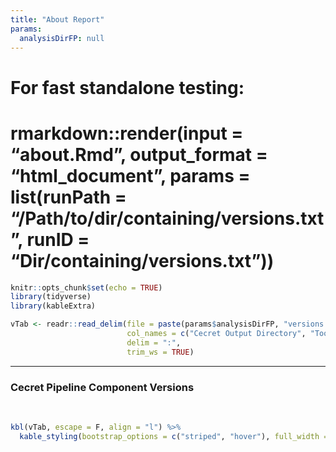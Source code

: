 ```yaml
---
title: "About Report"
params: 
  analysisDirFP: null
---
```


# For fast standalone testing:
# rmarkdown::render(input = "about.Rmd", output_format = "html_document", params = list(runPath = "/Path/to/dir/containing/versions.txt", runID = "Dir/containing/versions.txt"))

```r
knitr::opts_chunk$set(echo = TRUE)
library(tidyverse)
library(kableExtra)
```

```r
vTab <- readr::read_delim(file = paste(params$analysisDirFP, "versions.txt", sep = "/"),
                          col_names = c("Cecret Output Directory", "Tool Version"),
                          delim = ":",
                          trim_ws = TRUE)
```

***

### Cecret Pipeline Component Versions  
<br>
```r
kbl(vTab, escape = F, align = "l") %>% 
  kable_styling(bootstrap_options = c("striped", "hover"), full_width = FALSE, position = "l")
```

